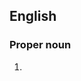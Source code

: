 ==English==

===Proper noun===
{{en-proper noun|head=[[the|The]] [[Olga|Olgas]]}}

# {{former name of|Kata Tjuta|lang=en}}